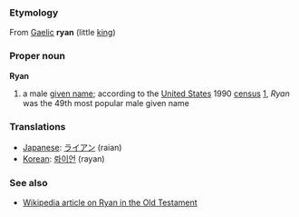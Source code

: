 ===Etymology===

From [[Gaelic]] '''ryan''' (little [[king]])

===Proper noun===
'''Ryan'''

# a male [[given name]]; according to the [[United States]] 1990 [[census]] [http://www.census.gov/genealogy/names/dist.male.first], ''Ryan'' was the 49th most popular male given name

===Translations===
*[[Japanese]]: [[ライアン]] (raian) 
*[[Korean]]: [[롸이언]] (rayan)

===See also===
*[[w:Ryan|Wikipedia article on Ryan in the Old Testament]]
